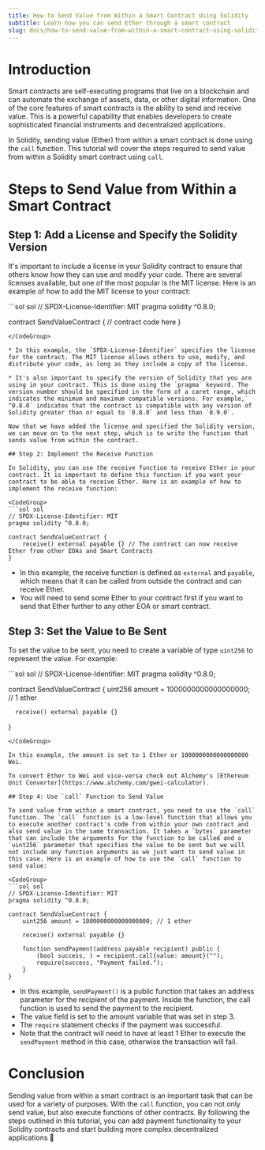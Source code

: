 ```yaml
---
title: How to Send Value from Within a Smart Contract Using Solidity
subtitle: Learn how you can send Ether through a smart contract
slug: docs/how-to-send-value-from-within-a-smart-contract-using-solidity
---
```


# Introduction

Smart contracts are self-executing programs that live on a blockchain and can automate the exchange of assets, data, or other digital information. One of the core features of smart contracts is the ability to send and receive value. This is a powerful capability that enables developers to create sophisticated financial instruments and decentralized applications.

In Solidity, sending value (Ether) from within a smart contract is done using the `call` function. This tutorial will cover the steps required to send value from within a Solidity smart contract using `call`.

# Steps to Send Value from Within a Smart Contract

## Step 1: Add a License and Specify the Solidity Version

It's important to include a license in your Solidity contract to ensure that others know how they can use and modify your code. There are several licenses available, but one of the most popular is the MIT license. Here is an example of how to add the MIT license to your contract:

<CodeGroup>
  ```sol sol
  // SPDX-License-Identifier: MIT
  pragma solidity ^0.8.0;

  contract SendValueContract {
      // contract code here
  }
  ```
</CodeGroup>

* In this example, the `SPDX-License-Identifier` specifies the license for the contract. The MIT license allows others to use, modify, and distribute your code, as long as they include a copy of the license.

* It's also important to specify the version of Solidity that you are using in your contract. This is done using the `pragma` keyword. The version number should be specified in the form of a caret range, which indicates the minimum and maximum compatible versions. For example,` ^0.8.0` indicates that the contract is compatible with any version of Solidity greater than or equal to `0.8.0` and less than `0.9.0`.

Now that we have added the license and specified the Solidity version, we can move on to the next step, which is to write the function that sends value from within the contract.

## Step 2: Implement the Receive Function

In Solidity, you can use the receive function to receive Ether in your contract. It is important to define this function if you want your contract to be able to receive Ether. Here is an example of how to implement the receive function:

<CodeGroup>
  ```sol sol
  // SPDX-License-Identifier: MIT
  pragma solidity ^0.8.0;

  contract SendValueContract {
      receive() external payable {} // The contract can now receive Ether from other EOAs and Smart Contracts
  }
  ```
</CodeGroup>

* In this example, the receive function is defined as `external` and `payable`, which means that it can be called from outside the contract and can receive Ether.
* You will need to send some Ether to your contract first if you want to send that Ether further to any other EOA or smart contract.

## Step 3: Set the Value to Be Sent

To set the value to be sent, you need to create a variable of type `uint256` to represent the value. For example:

<CodeGroup>
  ```sol sol
  // SPDX-License-Identifier: MIT
  pragma solidity ^0.8.0;

  contract SendValueContract {
      uint256 amount = 1000000000000000000; // 1 ether
    
      receive() external payable {}
  }
  ```
</CodeGroup>

In this example, the amount is set to 1 Ether or 1000000000000000000 Wei.

To convert Ether to Wei and vice-versa check out Alchemy's [Ethereum Unit Converter](https://www.alchemy.com/gwei-calculator).

## Step 4: Use `call` Function to Send Value

To send value from within a smart contract, you need to use the `call` function. The `call` function is a low-level function that allows you to execute another contract's code from within your own contract and also send value in the same transaction. It takes a `bytes` parameter that can include the arguments for the function to be called and a `uint256` parameter that specifies the value to be sent but we will not include any function arguments as we just want to send value in this case. Here is an example of how to use the `call` function to send value:

<CodeGroup>
  ```sol sol
  // SPDX-License-Identifier: MIT
  pragma solidity ^0.8.0;

  contract SendValueContract {
      uint256 amount = 1000000000000000000; // 1 ether
      
      receive() external payable {}

      function sendPayment(address payable recipient) public {
          (bool success, ) = recipient.call{value: amount}("");
          require(success, "Payment failed.");
      }
  }
  ```
</CodeGroup>

* In this example, `sendPayment()` is a public function that takes an address parameter for the recipient of the payment. Inside the function, the call function is used to send the payment to the recipient.
* The value field is set to the amount variable that was set in step 3.
* The `require` statement checks if the payment was successful.
* Note that the contract will need to have at least 1 Ether to execute the `sendPayment` method in this case, otherwise the transaction will fail.

# Conclusion

Sending value from within a smart contract is an important task that can be used for a variety of purposes. With the `call` function, you can not only send value, but also execute functions of other contracts. By following the steps outlined in this tutorial, you can add payment functionality to your Solidity contracts and start building more complex decentralized applications 🚀
